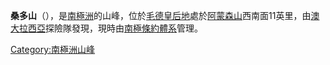 {{Coord|67|22|S|100|24|E|display=title}}

'''桑多山'''（{{lang-en|Mount Sandow}}），是[[南極洲|南極洲]]的山峰，位於[[毛德皇后地|毛德皇后地]]處於[[阿蒙森山|阿蒙森山]]西南面11英里，由[[澳大拉西亞|澳大拉西亞]]探險隊發現，現時由[[南極條約體系|南極條約體系]]管理。

{{Antarctica-geo-stub}}
[[Category:南極洲山峰|Category:南極洲山峰]]